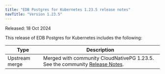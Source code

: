 ```yaml
---
title: "EDB Postgres for Kubernetes 1.23.5 release notes"
navTitle: "Version 1.23.5"
---
```


Released: 18 Oct 2024

This release of EDB Postgres for Kubernetes includes the following:

|      Type      |                                                                                  Description                                                                                   |
| -------------- | ------------------------------------------------------------------------------------------------------------------------------------------------------------------------------ |
| Upstream merge |  Merged with community CloudNativePG 1.23.5. See the community [Release Notes](https://cloudnative-pg.io/documentation/1.23/release_notes/v1.23/).                                    |
